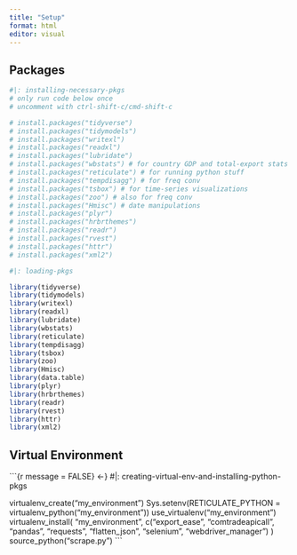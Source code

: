 ```yaml
---
title: "Setup"
format: html
editor: visual
---
```


## Packages

```r
#|: installing-necessary-pkgs
# only run code below once
# uncomment with ctrl-shift-c/cmd-shift-c

# install.packages("tidyverse")
# install.packages("tidymodels")
# install.packages("writexl")
# install.packages("readxl")
# install.packages("lubridate")
# install.packages("wbstats") # for country GDP and total-export stats from World Bank
# install.packages("reticulate") # for running python stuff
# install.packages("tempdisagg") # for freq conv
# install.packages("tsbox") # for time-series visualizations
# install.packages("zoo") # also for freq conv
# install.packages("Hmisc") # date manipulations 
# install.packages("plyr")
# install.packages("hrbrthemes")
# install.packages("readr")
# install.packages("rvest")
# install.packages("httr")
# install.packages("xml2")
```

```r
#|: loading-pkgs

library(tidyverse) 
library(tidymodels)
library(writexl)
library(readxl)
library(lubridate)
library(wbstats)
library(reticulate)
library(tempdisagg) 
library(tsbox) 
library(zoo)
library(Hmisc)
library(data.table)
library(plyr)
library(hrbrthemes)
library(readr)
library(rvest)
library(httr)
library(xml2)
```

## Virtual Environment

```{r message = FALSE} <-}
#|: creating-virtual-env-and-installing-python-pkgs

virtualenv_create("my_environment")
Sys.setenv(RETICULATE_PYTHON = virtualenv_python("my_environment"))
use_virtualenv("my_environment")
virtualenv_install(
  "my_environment",
  c("export_ease", "comtradeapicall", "pandas", "requests", "flatten_json", "selenium", "webdriver_manager")
)
source_python("scrape.py")
```
